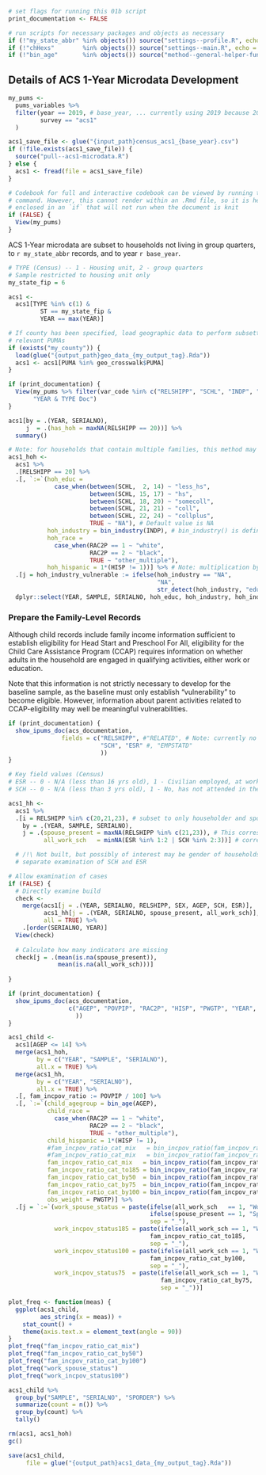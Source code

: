 
<!-- This .Rmd file is set up to run either independently by checking for 
the presence of necessary objects in the global environment and running 
related scripts if not, or also as a child to the "main-doc". For that latter
reason, comments and headings that are not relevant to a final report to
pubic audiences are suppressed or moved to code chunks that can optionally be 
`echo`ed as desired. -->

```r
# set flags for running this 01b script
print_documentation <- FALSE
```

```r
# run scripts for necessary packages and objects as necessary
if (!"my_state_abbr" %in% objects()) source("settings--profile.R", echo = FALSE)
if (!"chHexs"        %in% objects()) source("settings--main.R", echo = FALSE)
if (!"bin_age"       %in% objects()) source("method--general-helper-functions.R", echo = FALSE)
```

## Details of ACS 1-Year Microdata Development

```r
my_pums <- 
  pums_variables %>% 
  filter(year == 2019, # base_year, ... currently using 2019 because 2021 documentation is not yet available for the current version of tidycensus
         survey == "acs1"
  )

acs1_save_file <- glue("{input_path}census_acs1_{base_year}.csv")
if (!file.exists(acs1_save_file)) {
  source("pull--acs1-microdata.R")
} else {
  acs1 <- fread(file = acs1_save_file)
}


```


```r
# Codebook for full and interactive codebook can be viewed by running the `View(pums_variables)`
# command. However, this cannot render within an .Rmd file, so it is here 
# enclosed in an `if` that will not run when the document is knit
if (FALSE) {
  View(my_pums)
}
```

ACS 1-Year microdata are subset to households not living in group quarters, to `r my_state_abbr` records, and to year `r base_year`.

```r
# TYPE (Census) -- 1 - Housing unit, 2 - group quarters
# Sample restricted to housing unit only
my_state_fip = 6

acs1 <- 
  acs1[TYPE %in% c(1) &
         ST == my_state_fip &
         YEAR == max(YEAR)]

# If county has been specified, load geographic data to perform subsetting to
# relevant PUMAs
if (exists("my_county")) {
  load(glue("{output_path}geo_data_{my_output_tag}.Rda"))
  acs1 <- acs1[PUMA %in% geo_crosswalk$PUMA]
}
```


```r
if (print_documentation) {
  View(my_pums %>% filter(var_code %in% c("RELSHIPP", "SCHL", "INDP", "RAC2P", "HISP")),
       "YEAR & TYPE Doc")
}
```

```r
acs1[by = .(YEAR, SERIALNO),
     j  = .(has_hoh = maxNA(RELSHIPP == 20))] %>% 
  summary()
```


```r
# Note: for households that contain multiple families, this method may produce inaccurate results (i.e., head of household may be unrelated to child in multi-family households).
acs1_hoh <- 
  acs1 %>%
  .[RELSHIPP == 20] %>%
  .[, `:=`(hoh_educ = 
             case_when(between(SCHL,  2, 14) ~ "less_hs", 
                       between(SCHL, 15, 17) ~ "hs", 
                       between(SCHL, 18, 20) ~ "somecoll", 
                       between(SCHL, 21, 21) ~ "coll", 
                       between(SCHL, 22, 24) ~ "collplus", 
                       TRUE ~ "NA"), # Default value is NA
           hoh_industry = bin_industry(INDP), # bin_industry() is defined in the `helper` script
           hoh_race =
             case_when(RAC2P == 1 ~ "white", 
                       RAC2P == 2 ~ "black", 
                       TRUE ~ "other_multiple"),
           hoh_hispanic = 1*(HISP != 1))] %>% # Note: multiplication by 1 converts the TRUE/FALSE output to 1/0
  .[j = hoh_industry_vulnerable := ifelse(hoh_industry == "NA", 
                                          "NA", 
                                          str_detect(hoh_industry, "educhealth|food"))] %>% # Note: the second argument to str_detect() uses regular experessions. For reference, see e.g. https://regexone.com/
  dplyr::select(YEAR, SAMPLE, SERIALNO, hoh_educ, hoh_industry, hoh_industry_vulnerable, hoh_race, hoh_hispanic)
```


### Prepare the Family-Level Records

Although child records include family income information sufficient to establish eligibility for Head Start and Preschool For All, eligibility for the Child Care Assistance Program (CCAP) requires information on whether adults in the household are engaged in qualifying activities, either work or education.

Note that this information is not strictly necessary to develop for the baseline sample, as the baseline must only establish "vulnerability" to become eligible. However, information about parent activities related to CCAP-eligibility may well be meaningful vulnerabilities.

```r
if (print_documentation) {
  show_ipums_doc(acs_documentation, 
               fields = c("RELSHIPP", #"RELATED", # Note: currently no info on detailed  relationship in Census data (versus our original source of IPUMS)
                          "SCH", "ESR" #, "EMPSTATD"
                          ))  
}
```



```r

# Key field values (Census)
# ESR -- 0 - N/A (less than 16 yrs old), 1 - Civilian employed, at work, 2 - Civilian employed, with a job but not at work, 3 - Unemployed, 4 - Armed forces, at work, 5 - Armed forces, with a job but not at work, 6 - Not in labor force
# SCH -- 0 - N/A (less than 3 yrs old), 1 - No, has not attended in the last 3 months, 2 - Yes, public school or public college, 3 - Yes, private school or college or home school

acs1_hh <-
  acs1 %>% 
  .[i = RELSHIPP %in% c(20,21,23), # subset to only householder and spouse records
    by = .(YEAR, SAMPLE, SERIALNO),
    j = .(spouse_present = maxNA(RELSHIPP %in% c(21,23)), # This corresponds to spouse
          all_work_sch   = minNA(ESR %in% 1:2 | SCH %in% 2:3))] # corresponds to working, or in school

  # /!\ Not built, but possibly of interest may be gender of households, and
  # separate examination of SCH and ESR

# Allow examination of cases
if (FALSE) {
  # Directly examine build
  check <- 
    merge(acs1[j = .(YEAR, SERIALNO, RELSHIPP, SEX, AGEP, SCH, ESR)],
          acs1_hh[j = .(YEAR, SERIALNO, spouse_present, all_work_sch)],
          all = TRUE) %>% 
    .[order(SERIALNO, YEAR)]
  View(check)
  
  # Calculate how many indicators are missing
  check[j = .(mean(is.na(spouse_present)),
              mean(is.na(all_work_sch)))]
  
}
```

<!-- ### Prepare Child Records -->

```r
if (print_documentation) {
  show_ipums_doc(acs_documentation,
                 c("AGEP", "POVPIP", "RAC2P", "HISP", "PWGTP", "YEAR", "SERIALNO"#, "FAMUNIT" # no variables for famunit 
                   ))
}
```

```r
acs1_child <- 
  acs1[AGEP <= 14] %>% 
  merge(acs1_hoh, 
        by = c("YEAR", "SAMPLE", "SERIALNO"), 
        all.x = TRUE) %>%
  merge(acs1_hh,
        by = c("YEAR", "SERIALNO"),
        all.x = TRUE) %>% 
  .[, fam_incpov_ratio := POVPIP / 100] %>% 
  .[, `:=`(child_agegroup = bin_age(AGEP),
           child_race = 
             case_when(RAC2P == 1 ~ "white",
                       RAC2P == 2 ~ "black",
                       TRUE ~ "other_multiple"),
           child_hispanic = 1*(HISP != 1),
           #fam_incpov_ratio_cat_mix   = bin_incpov_ratio(fam_incpov_ratio, pov_breaks = c(0, 0.50, 1.00, 2.00, 3.00)),
           #fam_incpov_ratio_cat_mix   = bin_incpov_ratio(fam_incpov_ratio, pov_breaks = c(0, 0.50, 0.75, 1.00, 2.00, 3.00)),
           fam_incpov_ratio_cat_mix   = bin_incpov_ratio(fam_incpov_ratio, pov_breaks = c(0, 0.80, 1.00, 2.00, 3.00)),
           fam_incpov_ratio_cat_to185 = bin_incpov_ratio(fam_incpov_ratio, pov_breaks = c(0, 0.50, 1.25, 1.85, 3.00)),
           fam_incpov_ratio_cat_by50  = bin_incpov_ratio(fam_incpov_ratio, pov_breaks = seq(0, 3, by = 0.5)),
           fam_incpov_ratio_cat_by75  = bin_incpov_ratio(fam_incpov_ratio, pov_breaks = seq(0, 3, by = 0.75)),
           fam_incpov_ratio_cat_by100 = bin_incpov_ratio(fam_incpov_ratio, pov_breaks = seq(0, 3, by = 1.0)),
           obs_weight = PWGTP)] %>% 
  .[j = `:=`(work_spouse_status = paste(ifelse(all_work_sch   == 1, "WorkElig",      "NotWorkElig"),
                                        ifelse(spouse_present == 1, "SpousePresent", "NoSpousePresent"),
                                        sep = "_"),
             work_incpov_status185 = paste(ifelse(all_work_sch == 1, "WorkElig", "NotWorkElig"),
                                        fam_incpov_ratio_cat_to185,
                                        sep = "_"),
             work_incpov_status100 = paste(ifelse(all_work_sch == 1, "WorkElig", "NotWorkElig"),
                                        fam_incpov_ratio_cat_by100,
                                        sep = "_"),
             work_incpov_status75  = paste(ifelse(all_work_sch == 1, "WorkElig", "NotWorkElig"),
                                           fam_incpov_ratio_cat_by75,
                                           sep = "_"))]
```

```r
plot_freq <- function(meas) {
  ggplot(acs1_child,
         aes_string(x = meas)) +
    stat_count() + 
    theme(axis.text.x = element_text(angle = 90))
}
plot_freq("fam_incpov_ratio_cat_mix")
plot_freq("fam_incpov_ratio_cat_by50")
plot_freq("fam_incpov_ratio_cat_by100")
plot_freq("work_spouse_status")
plot_freq("work_incpov_status100")
```



```r
acs1_child %>% 
  group_by("SAMPLE", "SERIALNO", "SPORDER") %>% 
  summarize(count = n()) %>% 
  group_by(count) %>% 
  tally() 
```


```r
rm(acs1, acs1_hoh)
gc()
```

```r
save(acs1_child,
     file = glue("{output_path}acs1_data_{my_output_tag}.Rda"))
```
